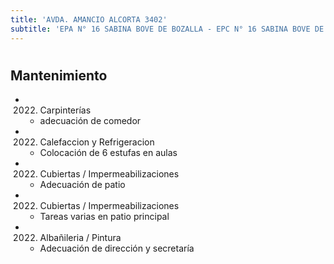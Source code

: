 ```yaml
---
title: 'AVDA. AMANCIO ALCORTA 3402'
subtitle: 'EPA N° 16 SABINA BOVE DE BOZALLA - EPC N° 16 SABINA BOVE DE BOZALLA'
---
```


#


## Mantenimiento

*  (2022) Carpinterías 
    + adecuación de comedor

*  (2022) Calefaccion y Refrigeracion 
    + Colocación de 6 estufas en aulas

*  (2022) Cubiertas / Impermeabilizaciones 
    + Adecuación de patio

*  (2022) Cubiertas / Impermeabilizaciones 
    + Tareas varias en patio principal

*  (2022) Albañileria / Pintura 
    + Adecuación de dirección y secretaría




